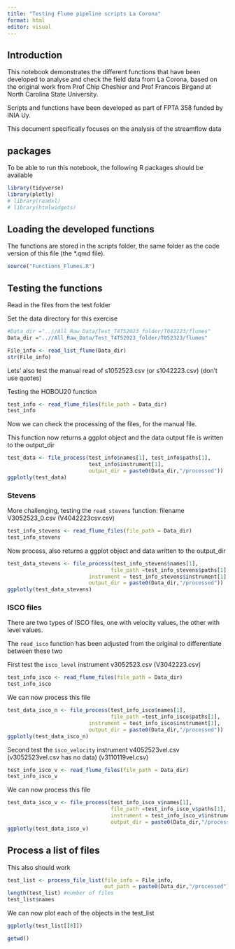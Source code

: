 ```yaml
---
title: "Testing Flume pipeline scripts La Corona"
format: html
editor: visual
---
```


## Introduction

This notebook demonstrates the different functions that have been developed to analyse and check the field data from La Corona, based on the original work from Prof Chip Cheshier and Prof Francois Birgand at North Carolina State University.

Scripts and functions have been developed as part of FPTA 358 funded by INIA Uy.

This document specifically focuses on the analysis of the streamflow data

## packages

To be able to run this notebook, the following R packages should be available

```r
library(tidyverse) 
library(plotly) 
# library(readxl) 
# library(htmlwidgets)
```

## Loading the developed functions

The functions are stored in the scripts folder, the same folder as the code version of this file (the \*.qmd file).

```r
source("Functions_Flumes.R") 
```

## Testing the functions

Read in the files from the test folder

Set the data directory for this exercise

```r
#Data_dir ="..//All_Raw_Data/Test_T4T52023_folder/T042223/flumes"
Data_dir ="..//All_Raw_Data/Test_T4T52023_folder/T052323/flumes"
```

```r
File_info <- read_list_flume(Data_dir)
str(File_info)
```

Lets' also test the manual read of s1052523.csv (or s1042223.csv) (don't use quotes)

Testing the HOBOU20 function

```r
test_info <- read_flume_files(file_path = Data_dir)
test_info
```

Now we can check the processing of the files, for the manual file.

This function now returns a ggplot object and the data output file is written to the output_dir

```r
test_data <- file_process(test_info$names[1], test_info$paths[1],
                          test_info$instrument[1], 
                          output_dir = paste0(Data_dir,"/processed"))
ggplotly(test_data)
```

### Stevens

More challenging, testing the `read_stevens` function: filename V3052523_0.csv (V4042223csv.csv)

```r
test_info_stevens <- read_flume_files(file_path = Data_dir)
test_info_stevens
```

Now process, also returns a ggplot object and data written to the output_dir

```r
test_data_stevens <- file_process(test_info_stevens$names[1], 
                                 file_path =test_info_stevens$paths[1],
                          instrument = test_info_stevens$instrument[1], 
                          output_dir = paste0(Data_dir,"/processed"))
ggplotly(test_data_stevens)
```

### ISCO files

There are two types of ISCO files, one with velocity values, the other with level values.

The `read_isco` function has been adjusted from the original to differentiate between these two

First test the `isco_level` instrument v3052523.csv (V3042223.csv)

```r
test_info_isco <- read_flume_files(file_path = Data_dir)
test_info_isco
```

We can now process this file

```r
test_data_isco_n <- file_process(test_info_isco$names[1], 
                                 file_path =test_info_isco$paths[1],
                          instrument = test_info_isco$instrument[1], 
                          output_dir = paste0(Data_dir,"/processed"))
ggplotly(test_data_isco_n)

```

Second test the `isco_velocity` instrument v4052523vel.csv (v3052523vel.csv has no data) (v3110119vel.csv)

```r
test_info_isco_v <- read_flume_files(file_path = Data_dir) 
test_info_isco_v
```

We can now process this file

```r
test_data_isco_v <- file_process(test_info_isco_v$names[1],
                                 file_path =test_info_isco_v$paths[1],
                                 instrument = test_info_isco_v$instrument[1],
                                 output_dir = paste0(Data_dir,"/processed")) 
ggplotly(test_data_isco_v) 
```

## Process a list of files

This also should work

```r
test_list <- process_file_list(file_info = File_info, 
                               out_path = paste0(Data_dir,"/processed"))
length(test_list) #number of files
test_list$names
```

We can now plot each of the objects in the test_list

```r
ggplotly(test_list[[8]])
```

```r
getwd()
```
